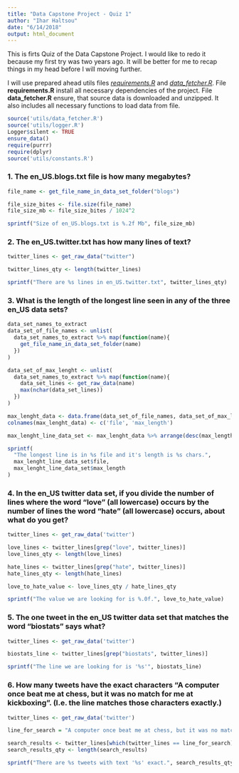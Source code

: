 ```yaml
---
title: "Data Capstone Project - Quiz 1"
author: "Ihar Haltsou"
date: "6/14/2018"
output: html_document
---
```


This is firts Quiz of the Data Capstone Project. I would like to redo it because my first try was two years ago. It will be better for me to recap things in my head before I will moving further. 

I will use prepared ahead utils files [*requirements.R*](https://github.com/riversy/data-science-capstone2/blob/master/utils/requirements.R) and [*data_fetcher.R*](https://github.com/riversy/data-science-capstone2/blob/master/utils/data_fetcher.R). File **requirements.R** install all necessary dependencies of the project. File **data_fetcher.R** ensure, that source data is downloaded and unzipped. It also includes all necessary functions to load data from file.  

```r
source('utils/data_fetcher.R')
source('utils/logger.R')
Logger$silent <- TRUE
ensure_data()
require(purrr)
require(dplyr)
source('utils/constants.R')
```

### 1. The en_US.blogs.txt file is how many megabytes?

```r
file_name <- get_file_name_in_data_set_folder("blogs")

file_size_bites <- file.size(file_name)
file_size_mb <- file_size_bites / 1024^2

sprintf("Size of en_US.blogs.txt is %.2f Mb", file_size_mb)
```

### 2. The en_US.twitter.txt has how many lines of text?


```r
twitter_lines <- get_raw_data("twitter")

twitter_lines_qty <- length(twitter_lines)

sprintf("There are %s lines in en_US.twitter.txt", twitter_lines_qty)
```

### 3. What is the length of the longest line seen in any of the three en_US data sets?

```r

data_set_names_to_extract
data_set_of_file_names <- unlist(
  data_set_names_to_extract %>% map(function(name){
    get_file_name_in_data_set_folder(name)
  })
)

data_set_of_max_lenght <- unlist(
  data_set_names_to_extract %>% map(function(name){
    data_set_lines <- get_raw_data(name)
    max(nchar(data_set_lines))
  })
)

max_lenght_data <- data.frame(data_set_of_file_names, data_set_of_max_lenght)
colnames(max_lenght_data) <- c('file', 'max_length')

max_lenght_line_data_set <- max_lenght_data %>% arrange(desc(max_length)) %>% top_n(1)

sprintf(
  "The longest line is in %s file and it's length is %s chars.", 
  max_lenght_line_data_set$file,
  max_lenght_line_data_set$max_length
)
```


### 4. In the en_US twitter data set, if you divide the number of lines where the word "love" (all lowercase) occurs by the number of lines the word "hate" (all lowercase) occurs, about what do you get?


```r
twitter_lines <- get_raw_data('twitter')

love_lines <- twitter_lines[grep("love", twitter_lines)]
love_lines_qty <- length(love_lines)

hate_lines <- twitter_lines[grep("hate", twitter_lines)]
hate_lines_qty <- length(hate_lines)

love_to_hate_value <- love_lines_qty / hate_lines_qty

sprintf("The value we are looking for is %.0f.", love_to_hate_value)
```

### 5. The one tweet in the en_US twitter data set that matches the word "biostats" says what?

```r
twitter_lines <- get_raw_data('twitter')

biostats_line <- twitter_lines[grep("biostats", twitter_lines)]

sprintf("The line we are looking for is '%s'", biostats_line)

```


### 6. How many tweets have the exact characters "A computer once beat me at chess, but it was no match for me at kickboxing". (I.e. the line matches those characters exactly.)


```r
twitter_lines <- get_raw_data('twitter')

line_for_search = "A computer once beat me at chess, but it was no match for me at kickboxing"

search_results <- twitter_lines[which(twitter_lines == line_for_search)]
search_results_qty <- length(search_results)

sprintf("There are %s tweets with text '%s' exact.", search_results_qty, line_for_search)
```


